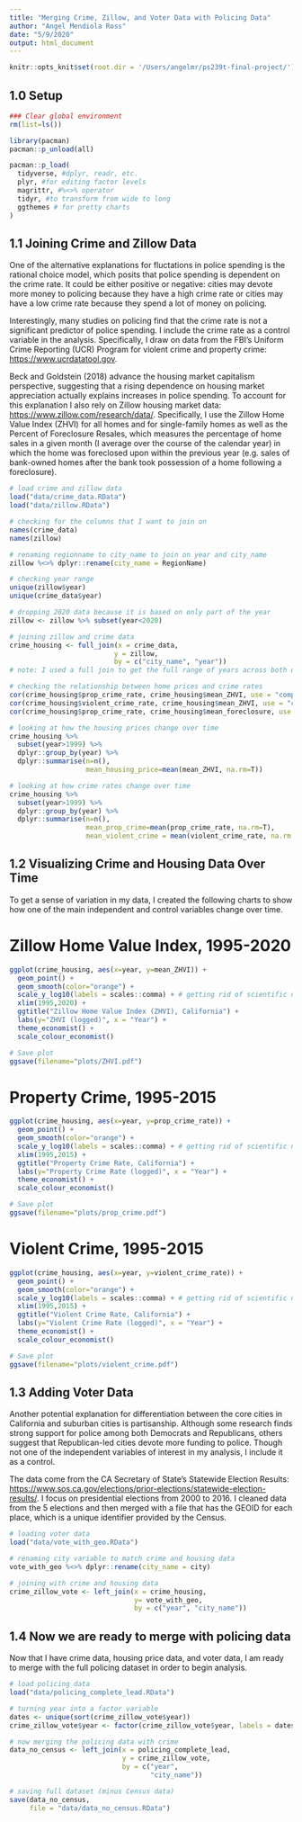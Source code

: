 ```yaml
---
title: "Merging Crime, Zillow, and Voter Data with Policing Data"
author: "Angel Mendiola Ross"
date: "5/9/2020"
output: html_document
---
```


```r
knitr::opts_knit$set(root.dir = '/Users/angelmr/ps239t-final-project/')
```

## 1.0 Setup

```r

### Clear global environment
rm(list=ls())

library(pacman)
pacman::p_unload(all)

pacman::p_load(
  tidyverse, #dplyr, readr, etc.
  plyr, #for editing factor levels
  magrittr, #%<>% operator
  tidyr, #to transform from wide to long
  ggthemes # for pretty charts
)
```

## 1.1 Joining Crime and Zillow Data

One of the alternative explanations for fluctations in police spending is the rational choice model, which posits that police spending is dependent on the crime rate. It could be either positive or negative: cities may devote more money to policing because they have a high crime rate or cities may have a low crime rate because they spend a lot of money on policing.

Interestingly, many studies on policing find that the crime rate is not a significant predictor of police spending. I include the crime rate as a control variable in the analysis. Specifically, I draw on data from the FBI's Uniform Crime Reporting (UCR) Program for violent crime and property crime: <https://www.ucrdatatool.gov>.

Beck and Goldstein (2018) advance the housing market capitalism perspective, suggesting that a rising dependence on housing market appreciation actually explains increases in police spending. To account for this explanation I also rely on Zillow housing market data: <https://www.zillow.com/research/data/>. Specifically, I use the Zillow Home Value Index (ZHVI) for all homes and for single-family homes as well as the Percent of Foreclosure Resales, which measures the percentage of home sales in a given month (I average over the course of the calendar year) in which the home was foreclosed upon within the previous year (e.g. sales of bank-owned homes after the bank took possession of a home following a foreclosure).


```r
# load crime and zillow data
load("data/crime_data.RData")
load("data/zillow.RData")

# checking for the columns that I want to join on
names(crime_data)
names(zillow)

# renaming regionname to city_name to join on year and city_name
zillow %<>% dplyr::rename(city_name = RegionName)

# checking year range
unique(zillow$year)
unique(crime_data$year)

# dropping 2020 data because it is based on only part of the year
zillow <- zillow %>% subset(year<2020)

# joining zillow and crime data
crime_housing <- full_join(x = crime_data,
                          y = zillow,
                          by = c("city_name", "year"))
# note: I used a full join to get the full range of years across both datasets

# checking the relationship between home prices and crime rates
cor(crime_housing$prop_crime_rate, crime_housing$mean_ZHVI, use = "complete.obs") # -0.04
cor(crime_housing$violent_crime_rate, crime_housing$mean_ZHVI, use = "complete.obs") # -0.42
cor(crime_housing$prop_crime_rate, crime_housing$mean_foreclosure, use = "complete.obs") # -0.001

# looking at how the housing prices change over time
crime_housing %>%
  subset(year>1999) %>%
  dplyr::group_by(year) %>%
  dplyr::summarise(n=n(),
                   mean_housing_price=mean(mean_ZHVI, na.rm=T))

# looking at how crime rates change over time
crime_housing %>%
  subset(year>1999) %>%
  dplyr::group_by(year) %>%
  dplyr::summarise(n=n(),
                   mean_prop_crime=mean(prop_crime_rate, na.rm=T),
                   mean_violent_crime = mean(violent_crime_rate, na.rm = T))

```

## 1.2 Visualizing Crime and Housing Data Over Time

To get a sense of variation in my data, I created the following charts to show how one of the main independent and control variables change over time.

# Zillow Home Value Index, 1995-2020
``` r
ggplot(crime_housing, aes(x=year, y=mean_ZHVI)) +
  geom_point() +
  geom_smooth(color="orange") +
  scale_y_log10(labels = scales::comma) + # getting rid of scientific notation
  xlim(1995,2020) +
  ggtitle("Zillow Home Value Index (ZHVI), California") +
  labs(y="ZHVI (logged)", x = "Year") +
  theme_economist() + 
  scale_colour_economist()

# Save plot 
ggsave(filename="plots/ZHVI.pdf")

```

# Property Crime, 1995-2015
``` r
ggplot(crime_housing, aes(x=year, y=prop_crime_rate)) +
  geom_point() +
  geom_smooth(color="orange") +
  scale_y_log10(labels = scales::comma) + # getting rid of scientific notation
  xlim(1995,2015) +
  ggtitle("Property Crime Rate, California") +
  labs(y="Property Crime Rate (logged)", x = "Year") +
  theme_economist() + 
  scale_colour_economist()

# Save plot 
ggsave(filename="plots/prop_crime.pdf")
```

# Violent Crime, 1995-2015
``` r
ggplot(crime_housing, aes(x=year, y=violent_crime_rate)) +
  geom_point() +
  geom_smooth(color="orange") +
  scale_y_log10(labels = scales::comma) + # getting rid of scientific notation
  xlim(1995,2015) +
  ggtitle("Violent Crime Rate, California") +
  labs(y="Violent Crime Rate (logged)", x = "Year") +
  theme_economist() + 
  scale_colour_economist()

# Save plot 
ggsave(filename="plots/violent_crime.pdf")

```

## 1.3 Adding Voter Data

Another potential explanation for differentiation between the core cities in California and suburban cities is partisanship. Although some research finds strong support for police among both Democrats and Republicans, others suggest that Republican-led cities devote more funding to police. Though not one of the independent variables of interest in my analysis, I include it as a control.

The data come from the CA Secretary of State's Statewide Election Results: <https://www.sos.ca.gov/elections/prior-elections/statewide-election-results/>. I focus on presidential elections from 2000 to 2016. I cleaned data from the 5 elections and then merged with a file that has the GEOID for each place, which is a unique identifier provided by the Census.

``` r
# loading voter data
load("data/vote_with_geo.RData")

# renaming city variable to match crime and housing data
vote_with_geo %<>% dplyr::rename(city_name = city)

# joining with crime and housing data
crime_zillow_vote <- left_join(x = crime_housing, 
                               y= vote_with_geo, 
                               by = c("year", "city_name"))

```

## 1.4 Now we are ready to merge with policing data

Now that I have crime data, housing price data, and voter data, I am ready to merge with the full policing dataset in order to begin analysis.

```r

# load policing data
load("data/policing_complete_lead.RData")

# turning year into a factor variable
dates <- unique(sort(crime_zillow_vote$year))
crime_zillow_vote$year <- factor(crime_zillow_vote$year, labels = dates,  ordered = T)

# now merging the policing data with crime
data_no_census <- left_join(x = policing_complete_lead,
                            y = crime_zillow_vote,
                            by = c("year",
                                   "city_name"))

# saving full dataset (minus Census data)
save(data_no_census,
     file = "data/data_no_census.RData")

```



